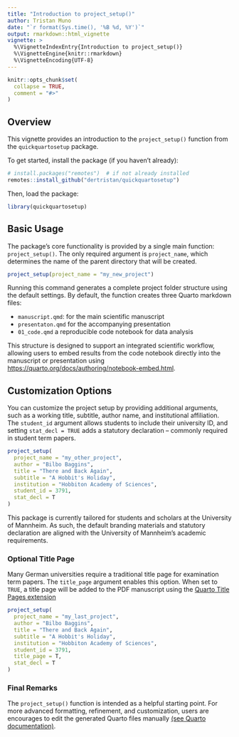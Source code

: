 ```yaml
---
title: "Introduction to project_setup()"
author: Tristan Muno
date: "`r format(Sys.time(), '%B %d, %Y')`"
output: rmarkdown::html_vignette
vignette: >
  %\VignetteIndexEntry{Introduction to project_setup()}
  %\VignetteEngine{knitr::rmarkdown}
  %\VignetteEncoding{UTF-8}
---
```


```r
knitr::opts_chunk$set(
  collapse = TRUE,
  comment = "#>"
)
```

## Overview

This vignette provides an introduction to the `project_setup()` function from the `quickquartosetup` package.

To get started, install the package (if you haven't already):

```r
# install.packages("remotes")  # if not already installed
remotes::install_github("dertristan/quickquartosetup")
```

Then, load the package:

```r
library(quickquartosetup)
```

## Basic Usage

The package's core functionality is provided by a single main function: `project_setup()`. The only required argument is `project_name`, which determines the name of the parent directory that will be created.

```r
project_setup(project_name = "my_new_project")
```

Running this command generates a complete project folder structure using the default settings. By default, the function creates three Quarto markdown files:

- `manuscript.qmd`: for the main scientific manuscript
- `presentaton.qmd` for the accompanying presentation
- `01_code.qmd` a reproducible code notebook for data analysis

This structure is designed to support an integrated scientific workflow, allowing users to embed results from the code notebook directly into the manuscript or presentation using [https://quarto.org/docs/authoring/notebook-embed.html](Quarto's embedding functionality).

## Customization Options

You can customize the project setup by providing additional arguments, such as a working title, subtitle, author name, and institutional affiliation. The `student_id` argument allows students to include their university ID, and setting `stat_decl = TRUE` adds a statutory declaration -- commonly required in student term papers.

```r
project_setup(
  project_name = "my_other_project",
  author = "Bilbo Baggins",
  title = "There and Back Again",
  subtitle = "A Hobbit's Holiday",
  institution = "Hobbiton Academy of Sciences",
  student_id = 3791,
  stat_decl = T
)
```

This package is currently tailored for students and scholars at the University of Mannheim. As such, the default branding materials and statutory declaration are aligned with the University of Mannheim's academic requirements.


### Optional Title Page

Many German universities require a traditional title page for examination term papers. The `title_page` argument enables this option. When set to `TRUE`, a title page will be added to the PDF manuscript using the [Quarto Title Pages extension](https://nmfs-opensci.github.io/quarto_titlepages/)

```r
project_setup(
  project_name = "my_last_project",
  author = "Bilbo Baggins",
  title = "There and Back Again",
  subtitle = "A Hobbit's Holiday",
  institution = "Hobbiton Academy of Sciences",
  student_id = 3791,
  title_page = T,
  stat_decl = T
)
```

### Final Remarks

The `project_setup()` function is intended as a helpful starting point. For more advanced formatting, refinement, and customization, users are encourages to edit the generated Quarto files manually [(see Quarto documentation)](https://quarto.org/docs/guide/).
